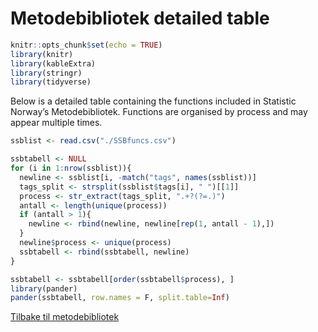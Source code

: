# Metodebibliotek detailed table
```r
knitr::opts_chunk$set(echo = TRUE)
library(knitr)
library(kableExtra)
library(stringr)
library(tidyverse)
```
Below is a detailed table containing the functions included in Statistic Norway's Metodebibliotek. Functions are organised by process and may appear multiple times.


```r

ssblist <- read.csv("./SSBfuncs.csv")

ssbtabell <- NULL
for (i in 1:nrow(ssblist)){
  newline <- ssblist[i, -match("tags", names(ssblist))]
  tags_split <- strsplit(ssblist$tags[i], " ")[[1]]
  process <- str_extract(tags_split, ".+?(?=.)")
  antall <- length(unique(process))
  if (antall > 1){
    newline <- rbind(newline, newline[rep(1, antall - 1),])
  }
  newline$process <- unique(process)
  ssbtabell <- rbind(ssbtabell, newline)
}

ssbtabell <- ssbtabell[order(ssbtabell$process), ]
library(pander)
pander(ssbtabell, row.names = F, split.table=Inf)

```

[Tilbake til metodebibliotek](../README.md)
